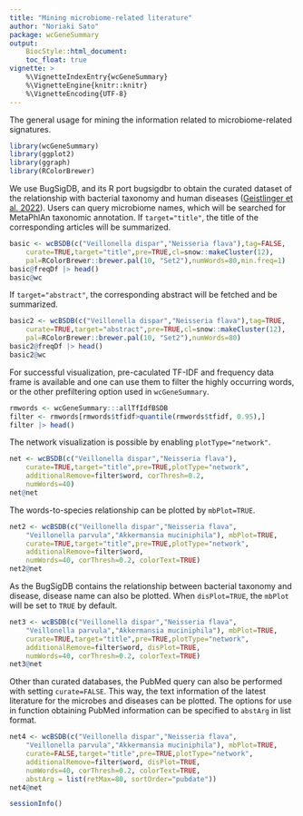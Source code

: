 ```yaml
---
title: "Mining microbiome-related literature"
author: "Noriaki Sato"
package: wcGeneSummary
output: 
    BiocStyle::html_document:
    toc_float: true
vignette: >
    %\VignetteIndexEntry{wcGeneSummary}
    %\VignetteEngine{knitr::knitr}
    %\VignetteEncoding{UTF-8}  
---
```

    
The general usage for mining the information related to microbiome-related signatures.

```r
library(wcGeneSummary)
library(ggplot2)
library(ggraph)
library(RColorBrewer)
```

We use BugSigDB, and its R port bugsigdbr to obtain the curated dataset of the relationship with bacterial taxonomy and human diseases ([Geistlinger et al. 2022](https://bugsigdb.org/Main_Page)). Users can query microbiome names, which will be searched for MetaPhlAn taxonomic annotation. If `target="title"`, the title of the corresponding articles will be summarized.

```r
basic <- wcBSDB(c("Veillonella dispar","Neisseria flava"),tag=FALSE,
    curate=TRUE,target="title",pre=TRUE,cl=snow::makeCluster(12),
    pal=RColorBrewer::brewer.pal(10, "Set2"),numWords=80,min.freq=1)
basic@freqDf |> head()
basic@wc
```
If `target="abstract"`, the corresponding abstract will be fetched and be summarized.

```r
basic2 <- wcBSDB(c("Veillonella dispar","Neisseria flava"),tag=TRUE,
    curate=TRUE,target="abstract",pre=TRUE,cl=snow::makeCluster(12),
    pal=RColorBrewer::brewer.pal(10, "Set2"),numWords=80)
basic2@freqDf |> head()
basic2@wc
```
For successful visualization, pre-caculated TF-IDF and frequency data frame is available and one can use them to filter the highly occurring words, or the other prefiltering option used in `wcGeneSummary`.

```r
rmwords <- wcGeneSummary:::allTfIdfBSDB
filter <- rmwords[rmwords$tfidf>quantile(rmwords$tfidf, 0.95),]
filter |> head()
```
The network visualization is possible by enabling `plotType="network"`.

```r
net <- wcBSDB(c("Veillonella dispar","Neisseria flava"),
    curate=TRUE,target="title",pre=TRUE,plotType="network",
    additionalRemove=filter$word, corThresh=0.2,
    numWords=40)
net@net
```

The words-to-species relationship can be plotted by `mbPlot=TRUE`.

```r
net2 <- wcBSDB(c("Veillonella dispar","Neisseria flava",
    "Veillonella parvula","Akkermansia muciniphila"), mbPlot=TRUE,
    curate=TRUE,target="title",pre=TRUE,plotType="network",
    additionalRemove=filter$word,
    numWords=40, corThresh=0.2, colorText=TRUE)
net2@net
```

As the BugSigDB contains the relationship between bacterial taxonomy and disease, disease name can also be plotted. When `disPlot=TRUE`, the `mbPlot`
 will be set to `TRUE` by default.
 
```r
net3 <- wcBSDB(c("Veillonella dispar","Neisseria flava",
    "Veillonella parvula","Akkermansia muciniphila"), mbPlot=TRUE,
    curate=TRUE,target="title",pre=TRUE,plotType="network",
    additionalRemove=filter$word, disPlot=TRUE,
    numWords=40, corThresh=0.2, colorText=TRUE)
net3@net
```

Other than curated databases, the PubMed query can also be performed with setting `curate=FALSE`. This way, the text information of the latest literature for the microbes and diseases can be plotted. The options for use in function obtaining PubMed information can be specified to `abstArg` in list format.

```r
net4 <- wcBSDB(c("Veillonella dispar","Neisseria flava",
    "Veillonella parvula","Akkermansia muciniphila"), mbPlot=TRUE,
    curate=FALSE,target="title",pre=TRUE,plotType="network",
    additionalRemove=filter$word, disPlot=TRUE,
    numWords=40, corThresh=0.2, colorText=TRUE,
    abstArg = list(retMax=80, sortOrder="pubdate"))
net4@net
```


```r
sessionInfo()
```